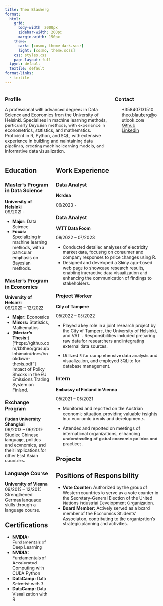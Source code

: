```yaml
---
title: Theo Blauberg
format:
  html:
    grid: 
      body-width: 2000px
      sidebar-width: 200px
      margin-width: 150px
    theme: 
      dark: [cosmo, theme-dark.scss]
      light: [cosmo, theme.scss]
    css: styles.css
    page-layout: full
  ipynb: default
  textile: default
format-links:
  - textile
---
```


::: {.columns .header-col aling="center"}
::: {.column .header-col width="70%"}
### Profile

A professional with advanced degrees in Data Science and Economics from the University of Helsinki. Specializes in machine learning methods, particularly Bayesian methods, with experience in econometrics, statistics, and mathematics. Proficient in R, Python, and SQL, with extensive experience in building and maintaining data pipelines, creating machine learning models, and informative data visualization.
:::

::: {.column .header-col width="30%"}
### Contact

<script src="https://kit.fontawesome.com/954a9d9f43.js" crossorigin="anonymous"></script>

<ul class="fa-ul" style="list-style-type: none;">

<li><i class="fa-solid fa-mobile-screen"></i> +358407181510</li>

<li><i class="fa-solid fa-at"></i> theo.blauberg\@outlook.com</li>

<li><i class="fa-brands fa-github"></i> <a href="https://github.com/bbtheo"> Github</a></li>

<li><i class="fa-brands fa-linkedin"></i><a href="https://www.linkedin.com/in/theo-blauberg/"> Linkedin</a></li>

</ul>
:::
:::

::: {.columns aling="center"}
::: {.column .edu-col width="30%"}
## Education

### Master's Program in Data Science

**University of Helsinki**\
09/2021 - \

-   **Major:** Data Science
-   **Focus:** Specializing in machine learning methods, with a particular emphasis on Bayesian methods.

### Master's Program in Economics

**University of Helsinki**\
09/2020 – 12/2022\

-   **Major:** Economics
-   **Minors:** Statistics, Mathematics
-   (**Master's Thesis:**)\["https://github.com/bbtheo/gradu/blob/main/docs/bookdown-thesis.pdf"\] Impact of Policy Shocks in the EU Emissions Trading System on Finland.

### Exchange Program

**Fudan University, Shanghai**\
09/2018 – 06/2019\
Studied Chinese language, politics, and economics, and their implications for other East Asian countries.

### Language Course

**University of Vienna**\
09/2015 – 12/2015\
Strengthened German language skills through a language course.

## Certifications

-   **NVIDIA:** Fundamentals of Deep Learning
-   **NVIDIA:** Fundamentals of Accelerated Computing with CUDA Python
-   **DataCamp:** Data Scientist with R
-   **DataCamp:** Data Visualization with R
:::

::: {.column .main-col width="70%"}
## Work Experience

### Data Analyst

:::: {.aligned-text}
::: {.left}
**Nordea**
:::
::: {.right}
06/2023 - 
:::
::::

### Data Analyst

:::: {.aligned-text}
::: {.left}
**VATT Data Room**
:::
::: {.right}
08/2022 – 07/2023\
:::
::::

-   Conducted detailed analyses of electricity market data, focusing on consumer and company responses to price changes using R.
-   Designed and developed a Shiny app-based web page to showcase research results, enabling interactive data visualization and enhancing the communication of findings to stakeholders.

### Project Worker

:::: {.aligned-text}
::: {.left}
**City of Tampere**
:::
::: {.right}
05/2022 – 08/2022
:::
::::

-   Played a key role in a joint research project by the City of Tampere, the University of Helsinki, and VATT. Responsibilities included preparing raw data for researchers and integrating external data sources.

-   Utilized R for comprehensive data analysis and visualization, and employed SQLite for database management.

### Intern

:::: {.aligned-text}
::: {.left}
**Embassy of Finland in Vienna**\
:::
::: {.right}
05/2021 – 08/2021\
:::
::::


-   Monitored and reported on the Austrian economic situation, providing valuable insights into economic trends and developments.

-   Attended and reported on meetings of international organizations, enhancing understanding of global economic policies and practices.

## Projects

## Positions of Responsibility

-   **Vote Counter:** Authorized by the group of Western countries to serve as a vote counter in the Secretary-General Election of the United Nations Industrial Development Organization.
-   **Board Member:** Actively served as a board member of the Economics Students’ Association, contributing to the organization's strategic planning and activities.
:::
:::
